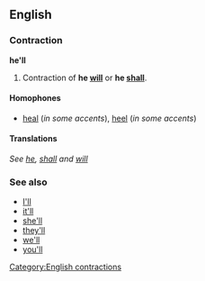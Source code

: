 ==English==
===Contraction===
'''he'll'''

#Contraction of '''he [[will]]''' or '''he [[shall]]'''.

====Homophones====
*[[heal]] (''in some accents''), [[heel]] (''in some accents'')

====Translations====
''See [[he]], [[shall]] and [[will]]''
<!--not a good idea to add translations here:
*Spanish: &eacute;l va a
''See also translations of [[he]] and the verb that follows this contraction''
-->

===See also===
*[[I'll]]
*[[it'll]]
*[[she'll]]
*[[they'll]]
*[[we'll]]
*[[you'll]]

[[Category:English contractions]]